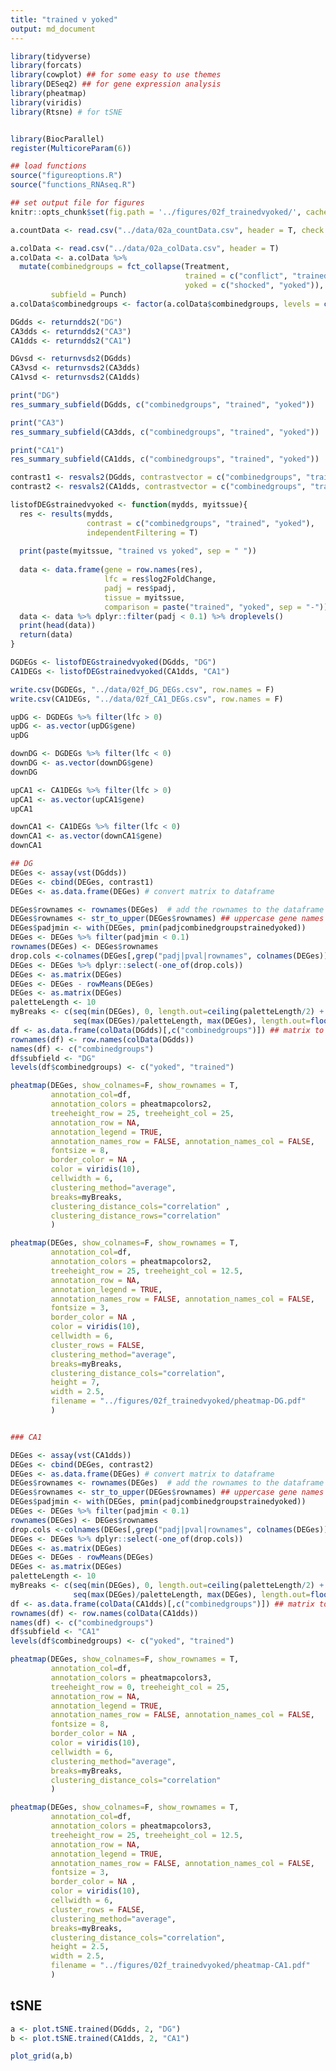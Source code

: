 ```yaml
---
title: "trained v yoked"
output: md_document
---
```


```r
library(tidyverse)
library(forcats)
library(cowplot) ## for some easy to use themes
library(DESeq2) ## for gene expression analysis
library(pheatmap)
library(viridis)
library(Rtsne) # for tSNE


library(BiocParallel)
register(MulticoreParam(6))

## load functions 
source("figureoptions.R")
source("functions_RNAseq.R")

## set output file for figures 
knitr::opts_chunk$set(fig.path = '../figures/02f_trainedvyoked/', cache = F)
```

```r
a.countData <- read.csv("../data/02a_countData.csv", header = T, check.names = F, row.names = 1)

a.colData <- read.csv("../data/02a_colData.csv", header = T)
a.colData <- a.colData %>%
  mutate(combinedgroups = fct_collapse(Treatment,
                                       trained = c("conflict", "trained"),
                                       yoked = c("shocked", "yoked")),
         subfield = Punch)
a.colData$combinedgroups <- factor(a.colData$combinedgroups, levels = c("yoked", "trained"))

DGdds <- returndds2("DG") 
CA3dds <- returndds2("CA3") 
CA1dds <- returndds2("CA1") 
```

```r
DGvsd <- returnvsds2(DGdds)
CA3vsd <- returnvsds2(CA3dds)
CA1vsd <- returnvsds2(CA1dds)
```

```r
print("DG")
res_summary_subfield(DGdds, c("combinedgroups", "trained", "yoked"))

print("CA3")
res_summary_subfield(CA3dds, c("combinedgroups", "trained", "yoked"))

print("CA1")
res_summary_subfield(CA1dds, c("combinedgroups", "trained", "yoked"))

contrast1 <- resvals2(DGdds, contrastvector = c("combinedgroups", "trained", "yoked"), mypval = 0.1) # 3060
contrast2 <- resvals2(CA1dds, contrastvector = c("combinedgroups", "trained", "yoked"), mypval = 0.1) # 2388

```

```r
listofDEGstrainedvyoked <- function(mydds, myitssue){
  res <- results(mydds, 
                 contrast = c("combinedgroups", "trained", "yoked"), 
                 independentFiltering = T)
  
  print(paste(myitssue, "trained vs yoked", sep = " "))
  
  data <- data.frame(gene = row.names(res),
                     lfc = res$log2FoldChange,
                     padj = res$padj,
                     tissue = myitssue,
                     comparison = paste("trained", "yoked", sep = "-"))
  data <- data %>% dplyr::filter(padj < 0.1) %>% droplevels()
  print(head(data))
  return(data)
}

DGDEGs <- listofDEGstrainedvyoked(DGdds, "DG")
CA1DEGs <- listofDEGstrainedvyoked(CA1dds, "CA1")

write.csv(DGDEGs, "../data/02f_DG_DEGs.csv", row.names = F)
write.csv(CA1DEGs, "../data/02f_CA1_DEGs.csv", row.names = F)

upDG <- DGDEGs %>% filter(lfc > 0)
upDG <- as.vector(upDG$gene)
upDG

downDG <- DGDEGs %>% filter(lfc < 0)
downDG <- as.vector(downDG$gene)
downDG

upCA1 <- CA1DEGs %>% filter(lfc > 0)
upCA1 <- as.vector(upCA1$gene)
upCA1

downCA1 <- CA1DEGs %>% filter(lfc < 0)
downCA1 <- as.vector(downCA1$gene)
downCA1

```




```r
## DG 
DEGes <- assay(vst(DGdds))
DEGes <- cbind(DEGes, contrast1)
DEGes <- as.data.frame(DEGes) # convert matrix to dataframe

DEGes$rownames <- rownames(DEGes)  # add the rownames to the dataframe
DEGes$rownames <- str_to_upper(DEGes$rownames) ## uppercase gene names
DEGes$padjmin <- with(DEGes, pmin(padjcombinedgroupstrainedyoked)) 
DEGes <- DEGes %>% filter(padjmin < 0.1)
rownames(DEGes) <- DEGes$rownames
drop.cols <-colnames(DEGes[,grep("padj|pval|rownames", colnames(DEGes))])
DEGes <- DEGes %>% dplyr::select(-one_of(drop.cols))
DEGes <- as.matrix(DEGes)
DEGes <- DEGes - rowMeans(DEGes)
DEGes <- as.matrix(DEGes)
paletteLength <- 10
myBreaks <- c(seq(min(DEGes), 0, length.out=ceiling(paletteLength/2) + 1), 
              seq(max(DEGes)/paletteLength, max(DEGes), length.out=floor(paletteLength/2)))
df <- as.data.frame(colData(DGdds)[,c("combinedgroups")]) ## matrix to df
rownames(df) <- row.names(colData(DGdds))
names(df) <- c("combinedgroups")
df$subfield <- "DG"
levels(df$combinedgroups) <- c("yoked", "trained")

pheatmap(DEGes, show_colnames=F, show_rownames = T,
         annotation_col=df, 
         annotation_colors = pheatmapcolors2,
         treeheight_row = 25, treeheight_col = 25,
         annotation_row = NA, 
         annotation_legend = TRUE,
         annotation_names_row = FALSE, annotation_names_col = FALSE,
         fontsize = 8, 
         border_color = NA ,
         color = viridis(10),
         cellwidth = 6, 
         clustering_method="average",
         breaks=myBreaks,
         clustering_distance_cols="correlation" ,
         clustering_distance_rows="correlation" 
         )

pheatmap(DEGes, show_colnames=F, show_rownames = T,
         annotation_col=df, 
         annotation_colors = pheatmapcolors2,
         treeheight_row = 25, treeheight_col = 12.5,
         annotation_row = NA, 
         annotation_legend = TRUE,
         annotation_names_row = FALSE, annotation_names_col = FALSE,
         fontsize = 3, 
         border_color = NA ,
         color = viridis(10),
         cellwidth = 6, 
         cluster_rows = FALSE,
         clustering_method="average",
         breaks=myBreaks,
         clustering_distance_cols="correlation", 
         height = 7, 
         width = 2.5,
         filename = "../figures/02f_trainedvyoked/pheatmap-DG.pdf"
         )


### CA1

DEGes <- assay(vst(CA1dds))
DEGes <- cbind(DEGes, contrast2)
DEGes <- as.data.frame(DEGes) # convert matrix to dataframe
DEGes$rownames <- rownames(DEGes)  # add the rownames to the dataframe
DEGes$rownames <- str_to_upper(DEGes$rownames) ## uppercase gene names
DEGes$padjmin <- with(DEGes, pmin(padjcombinedgroupstrainedyoked)) 
DEGes <- DEGes %>% filter(padjmin < 0.1)
rownames(DEGes) <- DEGes$rownames
drop.cols <-colnames(DEGes[,grep("padj|pval|rownames", colnames(DEGes))])
DEGes <- DEGes %>% dplyr::select(-one_of(drop.cols))
DEGes <- as.matrix(DEGes)
DEGes <- DEGes - rowMeans(DEGes)
DEGes <- as.matrix(DEGes) 
paletteLength <- 10
myBreaks <- c(seq(min(DEGes), 0, length.out=ceiling(paletteLength/2) + 1), 
              seq(max(DEGes)/paletteLength, max(DEGes), length.out=floor(paletteLength/2)))
df <- as.data.frame(colData(CA1dds)[,c("combinedgroups")]) ## matrix to df
rownames(df) <- row.names(colData(CA1dds))
names(df) <- c("combinedgroups")
df$subfield <- "CA1"
levels(df$combinedgroups) <- c("yoked", "trained")

pheatmap(DEGes, show_colnames=F, show_rownames = T,
         annotation_col=df, 
         annotation_colors = pheatmapcolors3,
         treeheight_row = 0, treeheight_col = 25,
         annotation_row = NA, 
         annotation_legend = TRUE,
         annotation_names_row = FALSE, annotation_names_col = FALSE,
         fontsize = 8, 
         border_color = NA ,
         color = viridis(10),
         cellwidth = 6, 
         clustering_method="average",
         breaks=myBreaks,
         clustering_distance_cols="correlation" 
         )

pheatmap(DEGes, show_colnames=F, show_rownames = T,
         annotation_col=df, 
         annotation_colors = pheatmapcolors3,
         treeheight_row = 25, treeheight_col = 12.5,
         annotation_row = NA, 
         annotation_legend = TRUE,
         annotation_names_row = FALSE, annotation_names_col = FALSE,
         fontsize = 3, 
         border_color = NA ,
         color = viridis(10),
         cellwidth = 6, 
         cluster_rows = FALSE,
         clustering_method="average",
         breaks=myBreaks,
         clustering_distance_cols="correlation", 
         height = 2.5, 
         width = 2.5,
         filename = "../figures/02f_trainedvyoked/pheatmap-CA1.pdf"
         )
```

## tSNE

```r
a <- plot.tSNE.trained(DGdds, 2, "DG")
b <- plot.tSNE.trained(CA1dds, 2, "CA1")

plot_grid(a,b)
```
